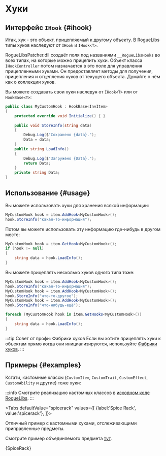 # Хуки


## Интерфейс `IHook` {#ihook}

Итак, хук - это объект, прицепляемый к другому объекту. В RogueLibs типы хуков наследуют от `IHook` и `IHook<T>`.

RogueLibsPatcher.dll создаёт поля под названиями `__RogueLibsHooks` во всех типах, на которые можно прицепить хуки. Объект класса `IHookController` потом назначается в это поле для управления прицепленными хуками. Он предоставляет методы для получения, прицепления и отцепления хуков от текущего объекта. Думайте о нём как о коллекции хуков.

Вы можете создавать свои хуки наследуя от `IHook<T>` или от `HookBase<T>`:

```csharp title="MyCustomHook.cs"
public class MyCustomHook : HookBase<InvItem>
{
    protected override void Initialize() { }
    
    public void StoreInfo(string data)
    {
        Debug.Log($"Сохранено {data}.");
        Data = data;
    }
    public string LoadInfo()
    {
        Debug.Log($"Загружено {Data}.");
        return Data;
    }
    private string Data;
}
```

## Использование {#usage}

Вы можете использовать хуки для хранения всякой информации:

```csharp
MyCustomHook hook = item.AddHook<MyCustomHook>();
hook.StoreInfo("какая-то-информация");
```

Потом вы можете использовать эту информацию где-нибудь в другом месте:

```csharp
MyCustomHook hook = item.GetHook<MyCustomHook>();
if (hook != null)
{
    string data = hook.LoadInfo();
}
```

Вы можете прицеплять несколько хуков одного типа тоже:

```csharp
MyCustomHook hook = item.AddHook<MyCustomHook>();
hook.StoreInfo("какая-то-информация");
MyCustomHook hook = item.AddHook<MyCustomHook>();
hook.StoreInfo("что-то-другое");
MyCustomHook hook = item.AddHook<MyCustomHook>();
hook.StoreInfo("что-нибудь-ещё");
```

```csharp
foreach (MyCustomHook hook in item.GetHooks<MyCustomHook>())
{
    string data = hook.LoadInfo();
}
```

:::tip Совет от профи: Фабрики хуков
Если вы хотите прицеплять хуки к объектам прямо когда они инициализируются, используйте [Фабрики хуков](./hook-factories).
:::

## Примеры {#examples}

Кстати, кастомные классы (`CustomItem`, `CustomTrait`, `CustomEffect`, `CustomAbility` и другие) тоже хуки:

:::info
Смотрите реализацию кастомных классов в [исходном коде RogueLibs](https://github.com/SugarBarrel/RogueLibs/tree/main/RogueLibsCore/Hooks).
:::



<Tabs
    defaultValue="spicerack"
    values={[
        {label:'Spice Rack', value:'spicerack'},
    ]}>
<TabItem value="spicerack">

Отличный пример с кастомными хуками, отслеживающими приправленные предметы.

Смотрите пример объединяемого предмета [тут](../items/combinable-items#examples).

<CodeSnippet>{SpiceRack}</CodeSnippet>

</TabItem>
</Tabs>

